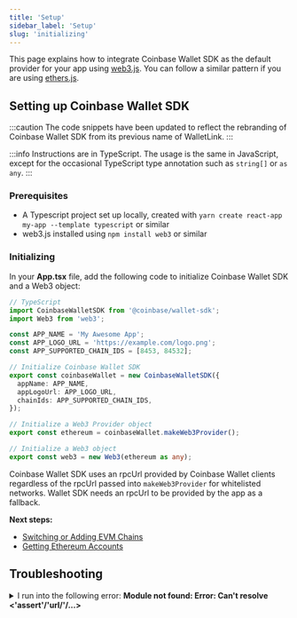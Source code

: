 ```yaml
---
title: 'Setup'
sidebar_label: 'Setup'
slug: 'initializing'
---
```


This page explains how to integrate Coinbase Wallet SDK as the default provider for your app using <a href="https://web3js.readthedocs.io/en/v1.7.0/" target="_blank" rel="noreferrer noopener">web3.js</a>. You can follow a similar pattern if you are using <a href="https://docs.ethers.io/v5/" target="_blank" rel="noreferrer noopener">ethers.js</a>.

## Setting up Coinbase Wallet SDK

:::caution
The code snippets have been updated to reflect the rebranding of Coinbase Wallet SDK from its previous name of WalletLink.
:::

:::info
Instructions are in TypeScript. The usage is the same in JavaScript, except for the occasional TypeScript type annotation such as `string[]` or `as any`.
:::

### Prerequisites

- A Typescript project set up locally, created with `yarn create react-app my-app --template typescript` or similar
- web3.js installed using `npm install web3` or similar

### Initializing

In your **App.tsx** file, add the following code to initialize Coinbase Wallet SDK and a Web3 object:

```typescript
// TypeScript
import CoinbaseWalletSDK from '@coinbase/wallet-sdk';
import Web3 from 'web3';

const APP_NAME = 'My Awesome App';
const APP_LOGO_URL = 'https://example.com/logo.png';
const APP_SUPPORTED_CHAIN_IDS = [8453, 84532];

// Initialize Coinbase Wallet SDK
export const coinbaseWallet = new CoinbaseWalletSDK({
  appName: APP_NAME,
  appLogoUrl: APP_LOGO_URL,
  chainIds: APP_SUPPORTED_CHAIN_IDS,
});

// Initialize a Web3 Provider object
export const ethereum = coinbaseWallet.makeWeb3Provider();

// Initialize a Web3 object
export const web3 = new Web3(ethereum as any);
```

Coinbase Wallet SDK uses an rpcUrl provided by Coinbase Wallet clients regardless of the rpcUrl passed into `makeWeb3Provider` for whitelisted networks. Wallet SDK needs an rpcUrl to be provided by the app as a fallback.

**Next steps:**

- [Switching or Adding EVM Chains](./switching-chains.mdx)
- [Getting Ethereum Accounts](./getting-eth-accounts.mdx)

## <a name="troubleshooting"></a>Troubleshooting

<details>
  <summary>I run into the following error: <b>Module not found: Error: Can't resolve &lt;'assert'/'url/'/...&gt;</b></summary>
  <div>
Due to the removal of default polyfills in webpack5, you must install the following utilities:

```bash
yarn add assert
yarn add url
yarn add os-browserify
yarn add https-browserify
yarn add stream-http
yarn add stream-browserify
yarn add crypto-browserify
```

Then, add the following code snippet to your _webpack.config.js_:

```javascript
resolve: {
  fallback: {
    fs: false,
    'util': require.resolve('assert/'),
    'url': require.resolve('url/'),
    'os': require.resolve("os-browserify/browser"),
    'https': require.resolve("https-browserify"),
    'http': require.resolve("stream-http"),
    'stream': require.resolve("stream-browserify"),
    'crypto': require.resolve("crypto-browserify")
  },
}
```

If you are using an application built on `create-react-app` locally, you must run `npm run eject` to be able to customize your webpack configuration.

  </div>
</details>

